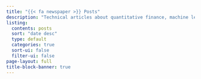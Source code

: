```yaml
---
title: "{{< fa newspaper >}} Posts"
description: "Technical articles about quantitative finance, machine learning, and everything in between."
listing:
  contents: posts
  sort: "date desc"
  type: default
  categories: true
  sort-ui: false
  filter-ui: false
page-layout: full
title-block-banner: true
---
```



